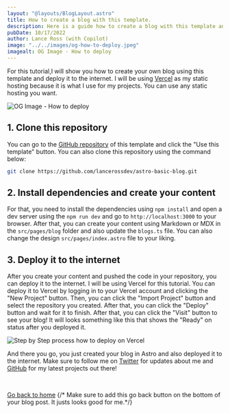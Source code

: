 ```yaml
---
layout: "@layouts/BlogLayout.astro"
title: How to create a blog with this template.
description: Here is a guide how to create a blog with this template and deploy this to a static hosting!
pubDate: 10/17/2022
author: Lance Ross (with Copilot)
image: "../../images/og-how-to-deploy.jpeg"
imagealt: OG Image - How to deploy
---
```


For this tutorial,I will show you how to create your own blog using this template and deploy it to the internet. I will be using [Vercel](https://vercel.com) as my static hosting because it is what I use for my projects. You can use any static hosting you want.

![OG Image - How to deploy](../../images/og-how-to-deploy.jpeg)

## 1. Clone this repository
You can go to the [GitHub repository](https://github.com/lancerossdev/astro-basic-blog) of this template and click the "Use this template" button. You can also clone this repository using the command below:

```bash
git clone https://github.com/lancerossdev/astro-basic-blog.git
```

## 2. Install dependencies and create your content
For that, you need to install the dependencies using `npm install` and open a dev server using the `npm run dev` and go to `http://localhost:3000` to your browser. After that, you can create your content using Markdown or MDX in the `src/pages/blog` folder and also update the `blogs.ts` file. You can also change the design `src/pages/index.astro` file to your liking.

## 3. Deploy it to the internet
After you create your content and pushed the code in your repository, you can deploy it to the internet. I will be using Vercel for this tutorial. You can deploy it to Vercel by logging in to your Vercel account and clicking the "New Project" button. Then, you can click the "Import Project" button and select the repository you created. After that, you can click the "Deploy" button and wait for it to finish. After that, you can click the "Visit" button to see your blog! It will looks something like this that shows the "Ready" on status after you deployed it.

![Step by Step process how to deploy on Vercel](../../images/how-to-deploy-vercel.webp)

And there you go, you just created your blog in Astro and also deployed it to the internet. Make sure to follow me on [Twitter](https://twitter.com/lancerossdev) for updates about me and [GitHub](https://github.com/lancerossdev) for my latest projects out there!

<br />

[Go back to home](/) 
{/* Make sure to add this go back button on the bottom of your blog post. It justs looks good for me.*/}
